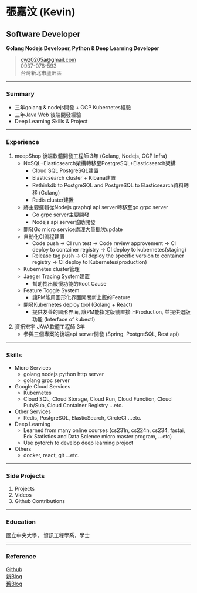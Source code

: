 # 張嘉汶 (Kevin)
## Software Developer
**Golang Nodejs Developer, Python & Deep Learning Developer**
> [cwz0205a@gmail.com](mailto:cwz0205a@gmail.com)  
> 0937-078-593  
> 台灣新北市蘆洲區  

-----

### Summary
* 三年golang & nodejs開發 + GCP Kubernetes經驗
* 三年Java Web 後端開發經驗
* Deep Learning Skills & Project

-----

### Experience
1. meepShop 後端軟體開發工程師 3年 (Golang, Nodejs, GCP Infra)
    + NoSQL+Elasticsearch架構轉移至PostgreSQL+Elasticsearch架構
        - Cloud SQL PostgreSQL建置
        - Elasticsearch cluster + Kibana建置
        - Rethinkdb to PostgreSQL and PostgreSQL to Elasticsearch資料轉移 (Golang)
        - Redis cluster建置
    + 將主要邏輯從Nodejs graphql api server轉移至go grpc server
        - Go grpc server主要開發
        - Nodejs api server協助開發
    + 開發Go micro service處理大量批次update
    + 自動化CI流程建置
        - Code push -> CI run test -> Code review approvement -> CI deploy to container registry -> CI deploy to kubernetes(staging)
        - Release tag push -> CI deploy the specific version to container registry -> CI deploy to Kubernetes(production)
    + Kubernetes cluster管理
    + Jaeger Tracing System建置
        - 幫助找出緩慢功能的Root Cause
    + Feature Toggle System
        - 讓PM能用圖形化界面開關新上版的Feature
    + 開發Kubernetes deploy tool (Golang + React)
        - 提供友善的圖形界面, 讓PM能指定版號直接上Production, 並提供退版功能 (Interface of kubectl)
2. 資拓宏宇 JAVA軟體工程師 3年
    + 參與三個專案的後端api server開發 (Spring, PostgreSQL, Rest api)

-----

### Skills
* Micro Services
    + golang nodejs python http server
    + golang grpc server
* Google Cloud Services
    + Kubernetes
    + Cloud SQL, Cloud Storage, Cloud Run, Cloud Function, Cloud Pub/Sub, Cloud Container Registry ...etc.
* Other Services
    + Redis, PostgreSQL, ElasticSearch, CircleCI ...etc.
* Deep Learning
    + Learned from many online courses (cs231n, cs224n, cs234, fastai, Edx Statistics and Data Science micro master program, ...etc)
    + Use pytorch to develop deep learning project
* Others
    + docker, react, git ...etc.

-----

### Side Projects
1. <Link to="/projects">Projects</Link>
2. <Link to="/videos">Videos</Link>
3. <Link to="/github_contribution">Github Contributions</Link>

-----

### Education
國立中央大學， 資訊工程學系，學士

-----

### Reference
[Github](https://github.com/cwza)  
[新Blog](https://gatsby-blog.cwza.vercel.app)  
[舊Blog](https://cwza.github.io/my_blog/)  
